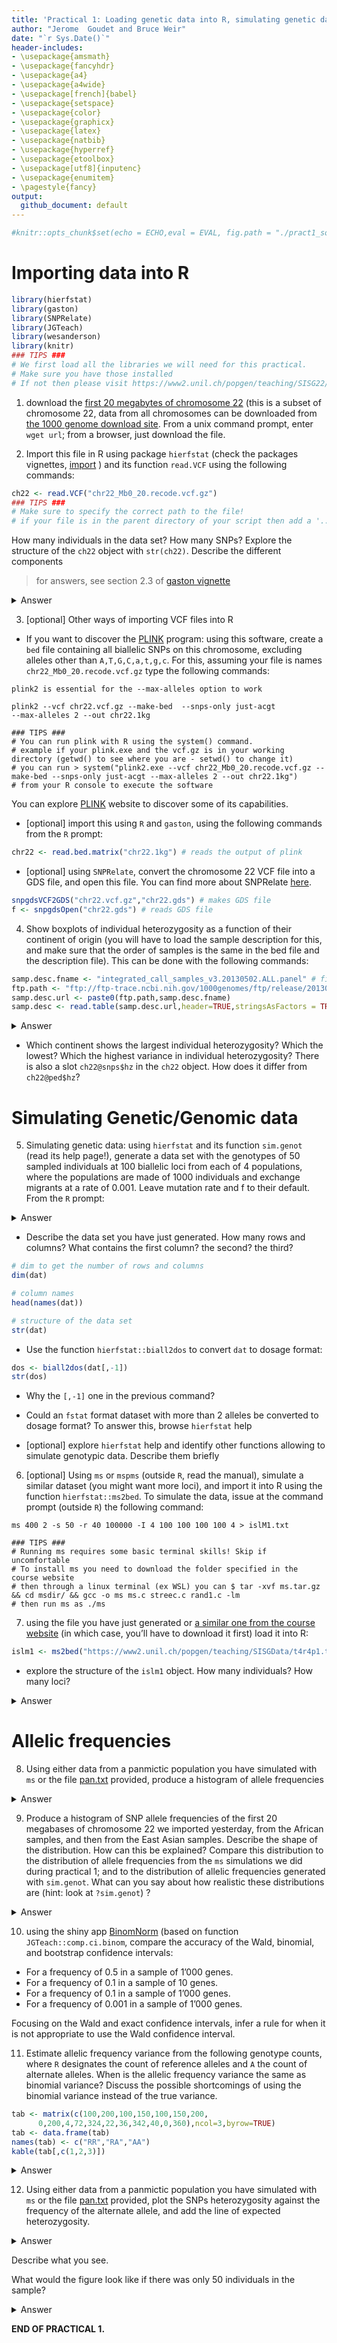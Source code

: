 ---
title: 'Practical 1: Loading genetic data into R, simulating genetic data, allelic frequencies'
author: "Jerome  Goudet and Bruce Weir"
date: "`r Sys.Date()`"
header-includes:
- \usepackage{amsmath}
- \usepackage{fancyhdr}
- \usepackage{a4}
- \usepackage{a4wide}
- \usepackage[french]{babel}
- \usepackage{setspace}
- \usepackage{color}
- \usepackage{graphicx}
- \usepackage{latex}
- \usepackage{natbib}
- \usepackage{hyperref}
- \usepackage{etoolbox}
- \usepackage[utf8]{inputenc}
- \usepackage{enumitem}
- \pagestyle{fancy}
output:
  github_document: default
---

```{r setup, include=FALSE}
#knitr::opts_chunk$set(echo = ECHO,eval = EVAL, fig.path = "./pract1_sols_files/figure-gfm/")
```

# Importing data into R  

```{r needed libs, results='hide',message=FALSE}
library(hierfstat)
library(gaston)
library(SNPRelate)
library(JGTeach)
library(wesanderson)
library(knitr)
### TIPS ###
# We first load all the libraries we will need for this practical. 
# Make sure you have those installed 
# If not then please visit https://www2.unil.ch/popgen/teaching/SISG22/
```  

1. download the [first 20 megabytes of chromosome 22](https://www2.unil.ch/popgen/teaching/SISGData/chr22_Mb0_20.recode.vcf.gz) (this is a subset of chromosome 22, data from all chromosomes can be downloaded from [the 1000 genome download site](http://ftp.1000genomes.ebi.ac.uk/vol1/ftp/release/20130502/). From a unix command prompt, enter `wget url`; from a browser, just download the file.

2. Import this file in R using package `hierfstat` (check the packages vignettes, [import](https://cran.r-project.org/web/packages/hierfstat/vignettes/import.html) ) and its function `read.VCF` using the following commands: 

```{r, results='hide' }
ch22 <- read.VCF("chr22_Mb0_20.recode.vcf.gz")
### TIPS ### 
# Make sure to specify the correct path to the file! 
# if your file is in the parent directory of your script then add a '../' 
```


How many individuals in the data set? How many SNPs? Explore the structure of the `ch22` object with `str(ch22)`. Describe the different components

> for answers, see section 2.3 of [gaston vignette](https://cran.r-project.org/web/packages/gaston/vignettes/gaston.pdf)

<details><summary>Answer</summary>  

```{r, results='hide'}
#ch22 matrix with nrows inds and ncol snps
dim(ch22)
str(ch22)
```
</details>   
 
 
3. [optional] Other ways of importing VCF files into R

+ If you want to discover the [PLINK](https://www.cog-genomics.org/plink/2.0/) program: using this software, create a `bed` file containing all biallelic SNPs on this chromosome, excluding alleles other than `A,T,G,C,a,t,g,c`. For this, assuming your file is names `chr22_Mb0_20.recode.vcf.gz` type the following commands:


```
plink2 is essential for the --max-alleles option to work

plink2 --vcf chr22.vcf.gz --make-bed  --snps-only just-acgt
--max-alleles 2 --out chr22.1kg

### TIPS ###
# You can run plink with R using the system() command.
# example if your plink.exe and the vcf.gz is in your working directory (getwd() to see where you are - setwd() to change it)
# you can run > system("plink2.exe --vcf chr22_Mb0_20.recode.vcf.gz --make-bed --snps-only just-acgt --max-alleles 2 --out chr22.1kg")
# from your R console to execute the software
```
You can explore [PLINK](https://www.cog-genomics.org/plink/2.0/) website to discover some of its capabilities. 

+ [optional] import this using `R` and `gaston`, using the following commands from the `R` prompt:

```{r,eval=FALSE}
chr22 <- read.bed.matrix("chr22.1kg") # reads the output of plink
```

+ [optional] using `SNPRelate`, convert the chromosome 22 VCF file into a GDS file, and open this file. You can find more about SNPRelate [here](https://www.bioconductor.org/packages/release/bioc/html/SNPRelate.html).  

```{r,eval=FALSE}
snpgdsVCF2GDS("chr22.vcf.gz","chr22.gds") # makes GDS file 
f <- snpgdsOpen("chr22.gds") # reads GDS file 
```

4. Show boxplots of individual heterozygosity as a function of their continent of origin (you will have to load the sample description for this, and make sure that the order of samples is the same in the bed file and the description file). This can be done with the following commands: 

```{r}
samp.desc.fname <- "integrated_call_samples_v3.20130502.ALL.panel" # file name
ftp.path <- "ftp://ftp-trace.ncbi.nih.gov/1000genomes/ftp/release/20130502/" # web link
samp.desc.url <- paste0(ftp.path,samp.desc.fname) 
samp.desc <- read.table(samp.desc.url,header=TRUE,stringsAsFactors = TRUE) # read.table can also read web links
```

<details><summary>Answer</summary>  

```{r}
# checks that the order of samples in bed file and description file are the same
all.equal(as.character(ch22@ped$id),as.character(samp.desc$sample)) 
# per coninent (super_pop)
boxplot(ch22@ped$hz ~ samp.desc$super_pop, ylab='Heterozygosity', xlab='continent', pch=20,
        col=wes_palette('Rushmore1'))
# and per population
boxplot(ch22@ped$hz ~ samp.desc$pop,las=2, ylab='Heterozygosity', xlab='population', pch=20)
# same, sorted by continent
boxplot(ch22@ped$hz ~ with(samp.desc,factor(super_pop:pop)), las=2 ,ylab='Heterozygosity', xlab='', pch=20,
        col=wes_palette('Rushmore1')[ rep(c(1:5), times=c(7,4,5,5,5)) ]) 
```
</details>

+ Which continent shows the largest individual heterozygosity? Which the lowest? Which the highest variance in individual heterozygosity? There is also a slot `ch22@snps$hz` in the `ch22` object. How does it differ from `ch22@ped$hz`?    


# Simulating Genetic/Genomic data

5. Simulating genetic data: using `hierfstat` and its function `sim.genot` (read its help page!), generate a data set with the genotypes of 50 sampled individuals at 100 biallelic loci from each of 4 populations,  where the populations are made of 1000 individuals and exchange migrants at a rate of 0.001.  Leave mutation rate and f to their default. From the `R` prompt:

<details><summary>Answer</summary>  

```{r}
#precede the function name with ? to get help, e.g. ?sim.genot
dat<-sim.genot(nbpop=4,nbloc=100,nbal=2,size=50,N=1000,mig=0.001)
```

</details>

+ Describe the data set you have just generated. How many rows and columns? What contains the first column? the second? the third?  

```{r, results='hide'}
# dim to get the number of rows and columns
dim(dat)

# column names
head(names(dat))

# structure of the data set
str(dat)
```


+ Use the function `hierfstat::biall2dos` to convert `dat` to dosage format:

```{r, results='hide'}
dos <- biall2dos(dat[,-1])
str(dos)
```

+ Why the `[,-1]` one in the previous command? 


+ Could an `fstat` format dataset with more than 2 alleles be converted to dosage format?  To answer this, browse `hierfstat` help 


+ [optional] explore `hierfstat` help and identify other functions allowing to simulate genotypic data. Describe them briefly


6.  [optional] Using `ms` or `mspms` (outside `R`, read the manual), simulate a similar dataset (you might want more loci), and import it into R using the function `hierfstat::ms2bed`. To simulate the data, issue at the command prompt (outside `R`) the following command:

```
ms 400 2 -s 50 -r 40 100000 -I 4 100 100 100 100 4 > islM1.txt 

### TIPS ###
# Running ms requires some basic terminal skills! Skip if uncomfortable 
# To install ms you need to download the folder specified in the course website
# then through a linux terminal (ex WSL) you can $ tar -xvf ms.tar.gz && cd msdir/ && gcc -o ms ms.c streec.c rand1.c -lm 
# then run ms as ./ms 
```


7.  using the file you have just generated or [a similar one from the course website](https://www2.unil.ch/popgen/teaching/SISGData/t4r4p1.txt) (in which case, you'll have to download it first) load it into R:

```{r}
islm1 <- ms2bed("https://www2.unil.ch/popgen/teaching/SISGData/t4r4p1.txt")
```

+ explore the structure of the `islm1` object.  How many individuals? How many loci? 

<details><summary>Answer</summary>  

```{r, results='hide'}
#str(islm1)
dim(islm1)
```
</details>


# Allelic frequencies


8. Using either data from a panmictic population you have simulated with `ms` or the file [pan.txt](https://www2.unil.ch/popgen/teaching/SISGData/pan.txt) provided, produce a histogram of allele frequencies

<details><summary>Answer</summary>  

```{r}
pan <- ms2bed("pan.txt")
hist(pan@p,breaks=101, xlab='allelic frequency', main='Histogram of allelic frequencies in a panmictic population')
```

</details>  


9. Produce a histogram of SNP allele frequencies of the first 20 megabases of chromosome 22 we imported yesterday,  from the African samples, and then from the East Asian samples. Describe the shape of the distribution.  How can this be explained? Compare this distribution to the distribution of allele frequencies from the `ms` simulations we did during practical 1;  and to the distribution of allelic frequencies generated with `sim.genot`. What can you say about how realistic these distributions are (hint: look at `?sim.genot`) ?  

<details><summary>Answer</summary>  

```{r}
ch22 <- read.VCF("chr22_Mb0_20.recode.vcf.gz") # reload chr22 vcf
samp.desc.file <- "https://www2.unil.ch/popgen/teaching/SISG18/integrated_call_samples_v3.20130502.ALL.panel"
samp.desc <- read.table(samp.desc.file,header=TRUE) # reload sample descriptions
# subset samples
AFR <- which(samp.desc$super_pop=="AFR") # which samples are from AFR
EAS <- which(samp.desc$super_pop=="EAS") # which samples are from EAS
par(mfrow=c(2,2)) # plot indexing (this will make the plotting area 2x2)
#AFR hist
hist(ch22[AFR,]@p,breaks=101,main="AFR",xlab="Allele Freq.")
#EAS hist
hist(ch22[EAS,]@p,breaks=101,main="EAS",xlab="Allele Freq.")
#PAN ms hist
hist(pan@p,breaks=101,main="panmictic pop with ms",xlab="Allele Freq.")
#simulate data from a panmictic pop with sim.genot
dat<-sim.genot(nbal=2,nbpop=1,size=100,nbloc=10000)
#convert to dosage
dos<-biall2dos(dat[,-1])
# colMeans(dos) will give twice the frequencies so we /2 
hist(colMeans(dos)/2, breaks=101, main="panmictic pop with sim.genot", xlab="Allele Freq.")
par(mfrow=c(1,1)) # back to single plots
```

</details>


10. using the shiny app [BinomNorm](https://jgx65.shinyapps.io/BinomNorm/) (based on function `JGTeach::comp.ci.binom`, compare the accuracy of the Wald, binomial, and bootstrap confidence intervals:
+ For a frequency of 0.5 in a sample of 1'000 genes. 
+ For a frequency of 0.1 in a sample of 10 genes. 
+ For a frequency of 0.1 in a sample of 1'000 genes.  
+ For a frequency of 0.001 in a sample of 1'000 genes.   

Focusing on the Wald and exact confidence intervals, infer a rule for when it is not appropriate to use the Wald confidence interval. 



11. Estimate allelic frequency variance from the following genotype counts, where `R` designates the count of reference alleles and `A` the count of alternate alleles. When is the allelic frequency variance the same as binomial variance? Discuss the possible shortcomings of using the binomial variance instead of the true variance. 

```{r,echo=FALSE,eval=TRUE}
tab <- matrix(c(100,200,100,150,100,150,200,
      0,200,4,72,324,22,36,342,40,0,360),ncol=3,byrow=TRUE)
tab <- data.frame(tab)
names(tab) <- c("RR","RA","AA") 
kable(tab[,c(1,2,3)])  
```
<details><summary>Answer</summary>  

```{r}
tab <- matrix(c(100,200,100,150,100,150,200,
      0,200,4,72,324,22,36,342,40,0,360),ncol=3,byrow=TRUE)
tab <- data.frame(tab)
names(tab) <- c("RR","RA","AA") 
tab$PR <- (tab[,1]+tab[,2]/2)/400 # PR for frequency of reference
tab$f <- 1-tab[,2]/400/(2*tab$PR*(1-tab$PR)) # f for inbreeding coefficient 
tab$V <- tab$PR*(1-tab$PR)*(1+tab$f)/2/400 # V for variance from genotype counts
kable(round(tab,digits=5)) 
```
</details>

12. Using either data from a panmictic population you have simulated with `ms` or the file [pan.txt](https://www2.unil.ch/popgen/teaching/SISGData/pan.txt) provided, plot the SNPs heterozygosity against the frequency of the alternate allele, and add the line of expected heterozygosity.

<details><summary>Answer</summary>  

```{r, fig.show='hold'}
#read pan.txt into a bed object
pan <- ms2bed("https://www2.unil.ch/popgen/teaching/SISGData/pan.txt")
#plot snps hz against p
plot(pan@p, pan@snps$hz, col="orange", pch=20, cex=0.3, ylab='SNP heterozygosity',
     xlab='allelic frequency')

#add expected prop of heterozygotes given the frequency 
p <- 0:1000/1000 
lines(x=p,y=2*p*(1-p),col="darkblue")
```

</details>

Describe what you see. 


What would the figure look like if there was only 50 individuals in the sample?

<details><summary>Answer</summary>  

```{r}
pan50 <- pan[1:50,] # get only 50 individuals
plot(x=pan50@p,y=pan50@snps$hz,col="orange",pch=20,cex=0.8, ylab='SNP heterozygosity',
     xlab='allelic frequency')
lines(p,2*p*(1-p),col="blue")
```

</details>  


**END OF PRACTICAL 1.**


